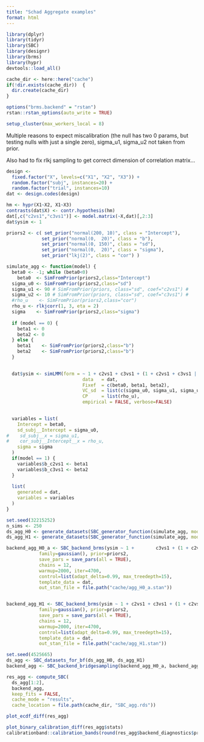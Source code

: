 ```yaml
---
title: "Schad Aggregate examples"
format: html
---
```


```r
library(dplyr)
library(tidyr)
library(SBC)
library(designr)
library(brms)
library(hypr)
devtools::load_all()

cache_dir <- here::here("cache")
if(!dir.exists(cache_dir))  {
  dir.create(cache_dir)
}

options("brms.backend" = "rstan")
rstan::rstan_options(auto_write = TRUE)

```

```r
setup_cluster(max_workers_local = 8)
```


Multiple reasons to expect miscalibration (the null has two 0 params, but testing nulls with just a single zero), sigma_u1, sigma_u2 not taken from prior.

Also had to fix rlkj sampling to get correct dimension of correlation matrix...

```r
design <-
  fixed.factor("X", levels=c("X1", "X2", "X3")) +
  random.factor("subj", instances=20) +
  random.factor("trial", instances=10)
dat <- design.codes(design)

hm <- hypr(X1~X2, X1~X3)
contrasts(dat$X) <- contr.hypothesis(hm)
dat[,c("c2vs1","c3vs1")] <- model.matrix(~X,dat)[,2:3]
dat$ysim <- 1

priors2 <- c( set_prior("normal(200, 10)", class = "Intercept"), 
             set_prior("normal(0,  20)", class = "b"),
             set_prior("normal(0, 150)", class = "sd"), 
             set_prior("normal(0,  20)", class = "sigma"), 
             set_prior("lkj(2)", class = "cor") ) 

simulate_agg <- function(model) {
  beta0 <- -1; while (beta0<0)
    beta0  <- SimFromPrior(priors2,class="Intercept")
  sigma_u0 <- SimFromPrior(priors2,class="sd")
  sigma_u1 <- 90 # SimFromPrior(priors, class="sd", coef="c2vs1") # 
  sigma_u2 <- 10 # SimFromPrior(priors, class="sd", coef="c3vs1") # 
  #rho_u    <- SimFromPrior(priors2,class="cor")
  rho_u <- rlkjcorr(1, 3, eta = 2)
  sigma    <- SimFromPrior(priors2,class="sigma")  
  
  if (model == 0) {
    beta1 <- 0
    beta2 <- 0
  } else {
    beta1    <- SimFromPrior(priors2,class="b")
    beta2    <- SimFromPrior(priors2,class="b")
  }

  
  dat$ysim <- simLMM(form = ~ 1 + c2vs1 + c3vs1 + (1 + c2vs1 + c3vs1 | subj), 
                            data   = dat, 
                            Fixef  = c(beta0, beta1, beta2), 
                            VC_sd  = list(c(sigma_u0, sigma_u1, sigma_u2), sigma),
                            CP     = list(rho_u),
                            empirical = FALSE, verbose=FALSE)
  

  variables = list(
    Intercept = beta0,
    sd_subj__Intercept = sigma_u0,
#    sd_subj__x = sigma_u1,
#    cor_subj__Intercept__x = rho_u,
    sigma = sigma
  )
  if(model == 1) {
    variables$b_c2vs1 <- beta1
    variables$b_c3vs1 <- beta2
  }
  
  list(
    generated = dat,
    variables = variables
  )
}
```

```r
set.seed(32215252)
n_sims <- 250
ds_agg_H0 <- generate_datasets(SBC_generator_function(simulate_agg, model = 0), n_sims = n_sims)
ds_agg_H1 <- generate_datasets(SBC_generator_function(simulate_agg, model = 1), n_sims = n_sims)
```


```r
backend_agg_H0_a <- SBC_backend_brms(ysim ~ 1 +        c3vs1 + (1 + c2vs1 + c3vs1|subj), 
            family=gaussian(), prior=priors2, 
            save_pars = save_pars(all = TRUE),
            chains = 12,
            warmup=2000, iter=4700,
            control=list(adapt_delta=0.99, max_treedepth=15),
            template_data = dat,
            out_stan_file = file.path("cache/agg_H0_a.stan"))


backend_agg_H1 <- SBC_backend_brms(ysim ~ 1 + c2vs1 + c3vs1 + (1 + c2vs1 + c3vs1|subj), 
            family=gaussian(), prior=priors2, 
            save_pars = save_pars(all = TRUE),
            chains = 12,
            warmup=2000, iter=4700,
            control=list(adapt_delta=0.99, max_treedepth=15),
            template_data = dat,
            out_stan_file = file.path("cache/agg_H1.stan"))


```


```r
set.seed(4525665)
ds_agg <- SBC_datasets_for_bf(ds_agg_H0, ds_agg_H1)
backend_agg <- SBC_backend_bridgesampling(backend_agg_H0_a, backend_agg_H1)

res_agg <- compute_SBC(
  ds_agg[1:2], 
  backend_agg,
  keep_fits = FALSE,
  cache_mode = "results",
  cache_location = file.path(cache_dir, "SBC_agg.rds"))

```

```r
plot_ecdf_diff(res_agg)

plot_binary_calibration_diff(res_agg$stats)
calibrationband::calibration_bands(round(res_agg$backend_diagnostics$prob_H1, 8), res_agg$stats %>% filter(variable == "model") %>% pull(simulated_value) %>% as.logical())
```

